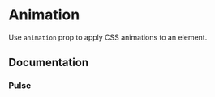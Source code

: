 # Animation

Use `animation` prop to apply CSS animations to an element.

## Documentation

### Pulse

<ax-demo meta='/animation="pulse"/' name="animation/pulse-usage" />
